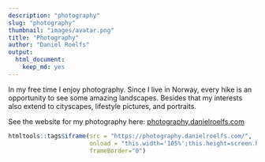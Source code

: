 ```yaml
---
description: "photography"
slug: "photography"
thumbnail: "images/avatar.png"
title: "Photography"
author: "Daniel Roelfs"
output:
  html_document:
    keep_md: yes
---
```


In my free time I enjoy photography. Since I live in Norway, every hike is an opportunity to see some amazing landscapes. Besides that my interests also extend to cityscapes, lifestyle pictures, and portraits.

See the website for my photography here: <a href="https://photography.danielroelfs.com" target="_blank">photography.danielroelfs.com</a>

```r
htmltools::tags$iframe(src = "https://photography.danielroelfs.com/", 
                       onload = "this.width='105%';this.height=screen.height*1.1;",
                       frameBorder="0")
```

<!--<font size="3">All photos are available as high-resolution images and print. Send me an e-mail at [daniel.roelfs[at]medisin.uio.no](daniel.roelfs@medisin.uio.no) for the details!</font>-->